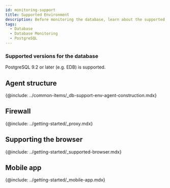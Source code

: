```yaml
---
id: monitoring-support
title: Supported Environment
description: Before monitoring the database, learn about the supported database types.
tags:
  - Database
  - Database Monitoring
  - PostgreSQL
---
```



<Note product='PostgreSQL' link='../postgresql-v1/monitoring-support' />

<Desc name='PostgreSQL' />

### Supported versions for the database

PostgreSQL 9.2 or later (e.g. EDB) is supported.

## Agent structure

{@include: ../common-items/_db-support-env-agent-construction.mdx}   

## Firewall

{@include: ../getting-started/_proxy.mdx} 

## Supporting the browser

{@include: ../getting-started/_supported-browser.mdx}  

## Mobile app

{@include: ../getting-started/_mobile-app.mdx}  
